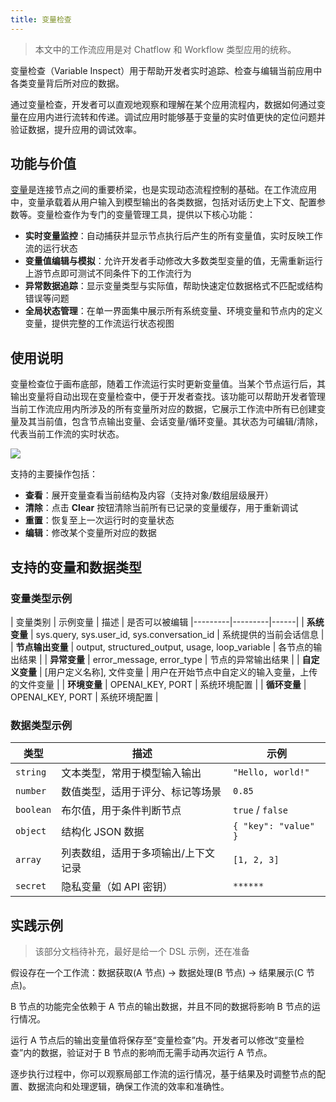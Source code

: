 ```yaml
---
title: 变量检查
---
```


> 本文中的工作流应用是对 Chatflow 和 Workflow 类型应用的统称。

变量检查（Variable Inspect）用于帮助开发者实时追踪、检查与编辑当前应用中各类变量背后所对应的数据。

通过变量检查，开发者可以直观地观察和理解在某个应用流程内，数据如何通过变量在应用内进行流转和传递。调试应用时能够基于变量的实时值更快的定位问题并验证数据，提升应用的调试效率。

## 功能与价值

[变量](/zh-hans/guides/workflow/variables)是连接节点之间的重要桥梁，也是实现动态流程控制的基础。在工作流应用中，变量承载着从用户输入到模型输出的各类数据，包括对话历史上下文、配置参数等。变量检查作为专门的变量管理工具，提供以下核心功能：

- **实时变量监控**：自动捕获并显示节点执行后产生的所有变量值，实时反映工作流的运行状态
- **变量值编辑与模拟**：允许开发者手动修改大多数类型变量的值，无需重新运行上游节点即可测试不同条件下的工作流行为
- **异常数据追踪**：显示变量类型与实际值，帮助快速定位数据格式不匹配或结构错误等问题
- **全局状态管理**：在单一界面集中展示所有系统变量、环境变量和节点内的定义变量，提供完整的工作流运行状态视图

## 使用说明

变量检查位于画布底部，随着工作流运行实时更新变量值。当某个节点运行后，其输出变量将自动出现在变量检查中，便于开发者查找。该功能可以帮助开发者管理当前工作流应用内所涉及的所有变量所对应的数据，它展示工作流中所有已创建变量及其当前值，包含节点输出变量、会话变量/循环变量。其状态为可编辑/清除，代表当前工作流的实时状态。 

![](https://assets-docs.dify.ai/2025/06/38f26d7339f64abfdfb6955b1c34f4ae.png)

支持的主要操作包括：

- **查看**：展开变量查看当前结构及内容（支持对象/数组层级展开）
- **清除**：点击 **Clear** 按钮清除当前所有已记录的变量缓存，用于重新调试
- **重置**：恢复至上一次运行时的变量状态
- **编辑**：修改某个变量所对应的数据

## 支持的变量和数据类型

### 变量类型示例

| 变量类别 | 示例变量 | 描述 | 是否可以被编辑
|---------|---------|------|
| **系统变量** | sys.query, sys.user_id, sys.conversation_id | 系统提供的当前会话信息 |
| **节点输出变量** | output, structured_output, usage, loop_variable | 各节点的输出结果 |
| **异常变量** | error_message, error_type | 节点的异常输出结果 |
| **自定义变量** | [用户定义名称], 文件变量 | 用户在开始节点中自定义的输入变量，上传的文件变量 |
| **环境变量** | OPENAI_KEY, PORT | 系统环境配置 |
| **循环变量** | OPENAI_KEY, PORT | 系统环境配置 |

### 数据类型示例

| 类型 | 描述 | 示例 |
|------|------|------|
| `string` | 文本类型，常用于模型输入输出 | `"Hello, world!"` |
| `number` | 数值类型，适用于评分、标记等场景 | `0.85` |
| `boolean` | 布尔值，用于条件判断节点 | `true` / `false` |
| `object` | 结构化 JSON 数据 | `{ "key": "value" }` |
| `array` | 列表数组，适用于多项输出/上下文记录 | `[1, 2, 3]` |
| `secret` | 隐私变量（如 API 密钥） | `******` |

## 实践示例

> 该部分文档待补充，最好是给一个 DSL 示例，还在准备

假设存在一个工作流：数据获取(A 节点) → 数据处理(B 节点) → 结果展示(C 节点)。

B 节点的功能完全依赖于 A 节点的输出数据，并且不同的数据将影响 B 节点的运行情况。

运行 A 节点后的输出变量值将保存至“变量检查”内。开发者可以修改“变量检查”内的数据，验证对于 B 节点的影响而无需手动再次运行 A 节点。

逐步执行过程中，你可以观察局部工作流的运行情况，基于结果及时调整节点的配置、数据流向和处理逻辑，确保工作流的效率和准确性。
